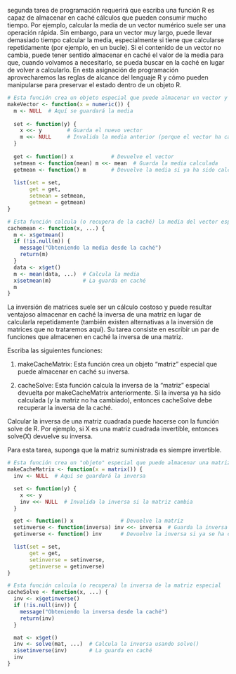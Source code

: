segunda tarea de programación requerirá que escriba una función R es capaz de almacenar en caché cálculos que pueden consumir mucho tiempo. Por ejemplo, calcular la media de un vector numérico suele ser una operación rápida. Sin embargo, para un vector muy largo, puede llevar demasiado tiempo calcular la media, especialmente si tiene que calcularse repetidamente (por ejemplo, en un bucle). Si el contenido de un vector no cambia, puede tener sentido almacenar en caché el valor de la media para que, cuando volvamos a necesitarlo, se pueda buscar en la caché en lugar de volver a calcularlo. En esta asignación de programación aprovecharemos las reglas de alcance del lenguaje R y cómo pueden manipularse para preservar el estado dentro de un objeto R.

```{r}
# Esta función crea un objeto especial que puede almacenar un vector y la media en caché
makeVector <- function(x = numeric()) {
  m <- NULL  # Aquí se guardará la media
  
  set <- function(y) {
    x <<- y        # Guarda el nuevo vector
    m <<- NULL     # Invalida la media anterior (porque el vector ha cambiado)
  }
  
  get <- function() x            # Devuelve el vector
  setmean <- function(mean) m <<- mean  # Guarda la media calculada
  getmean <- function() m        # Devuelve la media si ya ha sido calculada
  
  list(set = set,
       get = get,
       setmean = setmean,
       getmean = getmean)
}

# Esta función calcula (o recupera de la caché) la media del vector especial creado
cachemean <- function(x, ...) {
  m <- x$getmean()
  if (!is.null(m)) {
    message("Obteniendo la media desde la caché")
    return(m)
  }
  data <- x$get()
  m <- mean(data, ...)  # Calcula la media
  x$setmean(m)          # La guarda en caché
  m
}
```

La inversión de matrices suele ser un cálculo costoso y puede resultar ventajoso almacenar en caché la inversa de una matriz en lugar de calcularla repetidamente (también existen alternativas a la inversión de matrices que no trataremos aquí). Su tarea consiste en escribir un par de funciones que almacenen en caché la inversa de una matriz.

Escriba las siguientes funciones:

1.  makeCacheMatrix: Esta función crea un objeto "matriz" especial que puede almacenar en caché su inversa.

2.  cacheSolve: Esta función calcula la inversa de la "matriz" especial devuelta por makeCacheMatrix anteriormente. Si la inversa ya ha sido calculada (y la matriz no ha cambiado), entonces cacheSolve debe recuperar la inversa de la caché.

Calcular la inversa de una matriz cuadrada puede hacerse con la función solve de R. Por ejemplo, si X es una matriz cuadrada invertible, entonces solve(X) devuelve su inversa.

Para esta tarea, suponga que la matriz suministrada es siempre invertible.

```{r}
# Esta función crea un "objeto" especial que puede almacenar una matriz y su inversa
makeCacheMatrix <- function(x = matrix()) {
  inv <- NULL  # Aquí se guardará la inversa

  set <- function(y) {
    x <<- y
    inv <<- NULL  # Invalida la inversa si la matriz cambia
  }

  get <- function() x               # Devuelve la matriz
  setinverse <- function(inversa) inv <<- inversa  # Guarda la inversa en caché
  getinverse <- function() inv      # Devuelve la inversa si ya se ha calculado

  list(set = set,
       get = get,
       setinverse = setinverse,
       getinverse = getinverse)
}

# Esta función calcula (o recupera) la inversa de la matriz especial
cacheSolve <- function(x, ...) {
  inv <- x$getinverse()
  if (!is.null(inv)) {
    message("Obteniendo la inversa desde la caché")
    return(inv)
  }

  mat <- x$get()
  inv <- solve(mat, ...)  # Calcula la inversa usando solve()
  x$setinverse(inv)       # La guarda en caché
  inv
}
```
